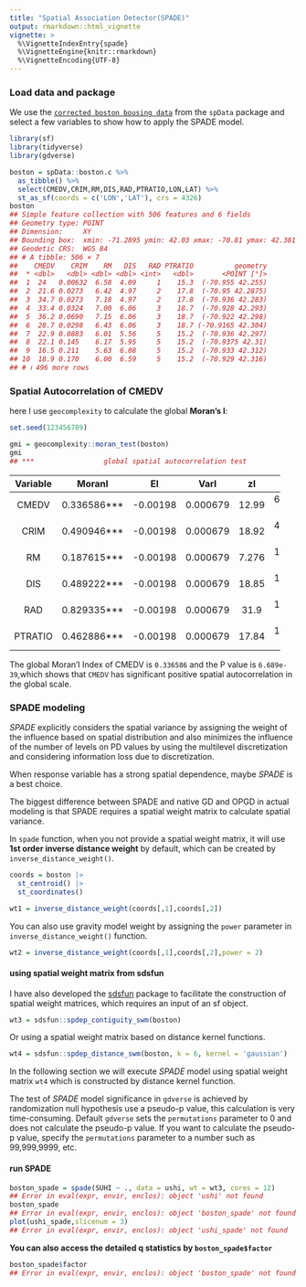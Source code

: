 ```yaml
---
title: "Spatial Association Detector(SPADE)"
output: rmarkdown::html_vignette
vignette: >
  %\VignetteIndexEntry{spade}
  %\VignetteEngine{knitr::rmarkdown}
  %\VignetteEncoding{UTF-8}
---
```




### Load data and package

We use the [`corrected boston bousing data`](https://jakubnowosad.com/spData/reference/boston.html) from the `spData` package and select a few variables to show how to apply the SPADE model.


``` r
library(sf)
library(tidyverse)
library(gdverse)

boston = spData::boston.c %>%
  as_tibble() %>%
  select(CMEDV,CRIM,RM,DIS,RAD,PTRATIO,LON,LAT) %>%
  st_as_sf(coords = c('LON','LAT'), crs = 4326)
boston
## Simple feature collection with 506 features and 6 fields
## Geometry type: POINT
## Dimension:     XY
## Bounding box:  xmin: -71.2895 ymin: 42.03 xmax: -70.81 ymax: 42.381
## Geodetic CRS:  WGS 84
## # A tibble: 506 × 7
##    CMEDV    CRIM    RM   DIS   RAD PTRATIO          geometry
##  * <dbl>   <dbl> <dbl> <dbl> <int>   <dbl>       <POINT [°]>
##  1  24   0.00632  6.58  4.09     1    15.3  (-70.955 42.255)
##  2  21.6 0.0273   6.42  4.97     2    17.8  (-70.95 42.2875)
##  3  34.7 0.0273   7.18  4.97     2    17.8  (-70.936 42.283)
##  4  33.4 0.0324   7.00  6.06     3    18.7  (-70.928 42.293)
##  5  36.2 0.0690   7.15  6.06     3    18.7  (-70.922 42.298)
##  6  28.7 0.0298   6.43  6.06     3    18.7 (-70.9165 42.304)
##  7  22.9 0.0883   6.01  5.56     5    15.2  (-70.936 42.297)
##  8  22.1 0.145    6.17  5.95     5    15.2  (-70.9375 42.31)
##  9  16.5 0.211    5.63  6.08     5    15.2  (-70.933 42.312)
## 10  18.9 0.170    6.00  6.59     5    15.2  (-70.929 42.316)
## # ℹ 496 more rows
```

### Spatial Autocorrelation of CMEDV

here I use `geocomplexity` to calculate the global **Moran's I**:


``` r
set.seed(123456789)

gmi = geocomplexity::moran_test(boston)
gmi
## ***                 global spatial autocorrelation test
```


-------------------------------------------------------------------
 Variable     MoranI         EI        VarI      zI         pI     
---------- ------------- ---------- ---------- ------- ------------
  CMEDV     0.336586***   -0.00198   0.000679   12.99   6.689e-39  

   CRIM     0.490946***   -0.00198   0.000679   18.92   4.129e-80  

    RM      0.187615***   -0.00198   0.000679   7.276   1.718e-13  

   DIS      0.489222***   -0.00198   0.000679   18.85   1.445e-79  

   RAD      0.829335***   -0.00198   0.000679   31.9    1.198e-223 

 PTRATIO    0.462886***   -0.00198   0.000679   17.84   1.723e-71  
-------------------------------------------------------------------



The global Moran'I Index of CMEDV is `0.336586` and the P value is `6.689e-39`,which shows that `CMEDV` has significant positive spatial autocorrelation in the global scale.

### SPADE modeling

*SPADE* explicitly considers the spatial variance by assigning the weight of the influence based on spatial distribution and also minimizes the influence of the number of levels on PD values by using the multilevel discretization and considering information loss due to discretization.

When response variable has a strong spatial dependence, maybe *SPADE* is a best choice.

The biggest difference between SPADE and native GD and OPGD in actual modeling is that SPADE requires a spatial weight matrix to calculate spatial variance.

In `spade` function, when you not provide a spatial weight matrix, it will use **1st order inverse distance weight** by default, which can be created by `inverse_distance_weight()`.


``` r
coords = boston |>
  st_centroid() |>
  st_coordinates()

wt1 = inverse_distance_weight(coords[,1],coords[,2])
```

You can also use gravity model weight by assigning the `power` parameter in `inverse_distance_weight()` function.


``` r
wt2 = inverse_distance_weight(coords[,1],coords[,2],power = 2)
```

#### using spatial weight matrix from sdsfun

I have also developed the [sdsfun](https://stscl.github.io/sdsfun/) package to facilitate the construction of spatial weight matrices, which requires an input of an sf object.


``` r
wt3 = sdsfun::spdep_contiguity_swm(boston)
```

Or using a spatial weight matrix based on distance kernel functions.


``` r
wt4 = sdsfun::spdep_distance_swm(boston, k = 6, kernel = 'gaussian')
```

In the following section we will execute *SPADE* model using spatial weight matrix `wt4` which is constructed by distance kernel function.

The test of *SPADE* model significance in `gdverse` is achieved by randomization null hypothesis use a pseudo-p value, this calculation is very time-consuming. Default `gdverse` sets the `permutations` parameter to 0 and does not calculate the pseudo-p value. If you want to calculate the pseudo-p value, specify the `permutations` parameter to a number such as 99,999,9999, etc.

#### run SPADE


``` r
boston_spade = spade(SUHI ~ ., data = ushi, wt = wt3, cores = 12)
## Error in eval(expr, envir, enclos): object 'ushi' not found
boston_spade
## Error in eval(expr, envir, enclos): object 'boston_spade' not found
plot(ushi_spade,slicenum = 3)
## Error in eval(expr, envir, enclos): object 'ushi_spade' not found
```

**You can also access the detailed q statistics by `boston_spade$factor`**


``` r
boston_spade$factor
## Error in eval(expr, envir, enclos): object 'boston_spade' not found
```
